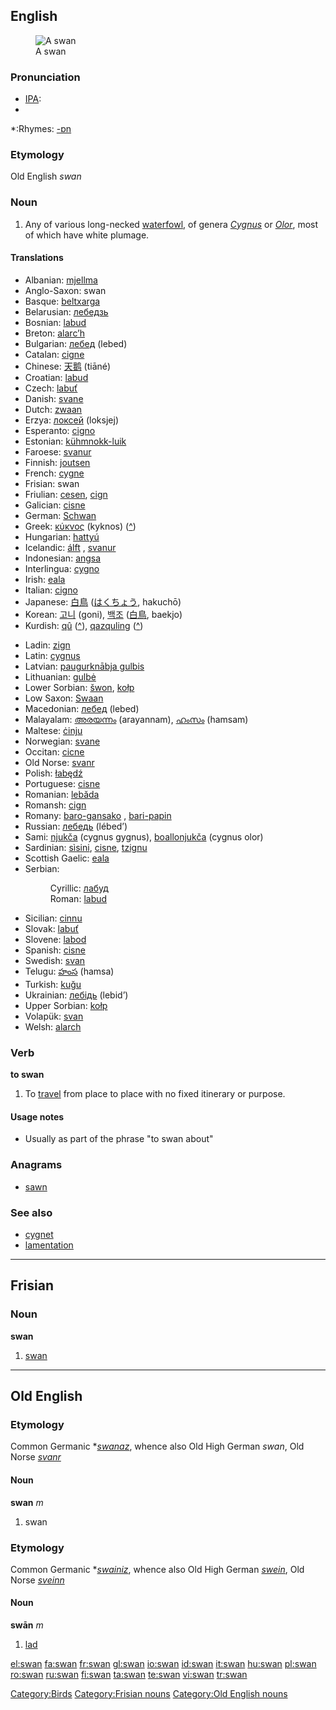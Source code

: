 ==English==
[[Image:Schwan1 db.jpg|thumb|A swan]]

===Pronunciation===
*[[w:IPA|IPA]]: {{UK}} {{IPAchar|[ˈswɒn]}} {{US}} {{IPAchar|[ˈswɑn]}}
*{{audio|en-us-swan.ogg|Audio (US)}}

*:Rhymes: [[Rhymes:English:-ɒn|-ɒn]]
===Etymology===
Old English ''swan''
===Noun===
{{en-noun}}
# Any of various long-necked [[waterfowl]], of genera ''[[Cygnus]]'' or ''[[Olor]]'', most of which have white plumage.

====Translations====
{{trans-top|swan}}
*Albanian: [[mjellma]]
*Anglo-Saxon: swan {{m}}
*Basque: [[beltxarga]]
*Belarusian: [[лебедзь]]
*Bosnian: [[labud]] {{m}}
*Breton: [[alarc’h]] {{m}}
*Bulgarian: [[лебед]] (lebed)
*Catalan: [[cigne]]
*Chinese: [[天鹅]] (tiāné)
*Croatian: [[labud]] {{m}}
*Czech: [[labuť]] {{f}}
*Danish: [[svane]] {{c}}
*Dutch: [[zwaan]] {{f}}
*Erzya: [[локсей]] (loksjej)
*Esperanto: [[cigno]]
*Estonian: [[kühmnokk-luik]]
*Faroese: [[svanur]] {{m}}
*Finnish: [[joutsen]]
*French: [[cygne]] {{m}}
*Frisian: swan
*Friulian: [[cesen]], [[cign]]
*Galician: [[cisne]]
*German: [[Schwan]] {{m}}
*Greek: [[κύκνος]] (kyknos) ([[:el:κύκνος|^]])
*Hungarian: [[hattyú]]
*Icelandic: [[álft]] {{f}}, [[svanur]] {{m}}
*Indonesian: [[angsa]]
*Interlingua: [[cygno]]
*Irish: [[eala]]
*Italian: [[cigno]] {{m}}
*Japanese: [[白鳥]] ([[はくちょう]], hakuchō)
*Korean: [[고니]] (goni), [[백조]] ([[白鳥]], baekjo)
*Kurdish: [[qû]] ([[:ku:qû|^]]), [[qazquling]] ([[:ku:qazquling|^]])
{{trans-mid}}
*Ladin: [[zign]]
*Latin: [[cygnus]] {{m}}
*Latvian: [[paugurknābja gulbis]]
*Lithuanian: [[gulbė]]
*Lower Sorbian: [[šwon]], [[kołp]]
*Low Saxon: [[Swaan]] {{m}}
*Macedonian: [[лебед]] (lebed)
*Malayalam: [[അരയന്നം]] (arayannam), [[ഹംസം]] (hamsam)
*Maltese: [[ċinju]]
*Norwegian: [[svane]] {{m}}
*Occitan: [[cicne]]
*Old Norse: [[svanr]] {{m}}
*Polish: [[łabędź]] {{m}}
*Portuguese: [[cisne]] {{m}}
*Romanian: [[lebăda]]
*Romansh: [[cign]]
*Romany: [[baro-gansako]] {{m}}, [[bari-papin]] {{f}}
*Russian: [[лебедь]] (lébed’) {{m}}
*Sami: [[njukča]] (cygnus gygnus), [[boallonjukča]] (cygnus olor)
*Sardinian: [[sìsini]], [[cisne]], [[tzignu]]
*Scottish Gaelic: [[eala]]
*Serbian:
*:Cyrillic: [[лабуд]] {{m}}
*:Roman: [[labud]] {{m}}
*Sicilian: [[cinnu]]
*Slovak: [[labuť]]
*Slovene: [[labod]] {{m}}
*Spanish: [[cisne]] {{m}}
*Swedish: [[svan]]
*Telugu: [[హంస]] (hamsa)
*Turkish: [[kuğu]]
*Ukrainian: [[лебідь]] (lebid’)
*Upper Sorbian: [[kołp]]
*Volapük: [[svan]]
*Welsh: [[alarch]]
{{trans-bottom}}

===Verb===
'''to swan'''

#{{UK}} To [[travel]] from place to place with no fixed itinerary or purpose.

====Usage notes====
*Usually as part of the phrase "to swan about"

===Anagrams===
*[[sawn]]

===See also===
*[[cygnet]]
*[[lamentation]]

[[Category:Birds]]

----

==Frisian==
===Noun===
'''swan'''

# [[swan]]

[[Category:Frisian nouns]]

----

==Old English==
===Etymology===
Common Germanic *''[[swanaz]]'', whence also Old High German ''swan'', Old Norse ''[[svanr]]''
====Noun====
'''swan''' ''m''

# swan

===Etymology===
Common Germanic *''[[swainiz]]'', whence also Old High German ''[[swein]]'', Old Norse ''[[sveinn]]''
====Noun====
'''swān''' ''m''

# [[lad]]

[[Category:Old English nouns]]

[[el:swan]]
[[fa:swan]]
[[fr:swan]]
[[gl:swan]]
[[io:swan]]
[[id:swan]]
[[it:swan]]
[[hu:swan]]
[[pl:swan]]
[[ro:swan]]
[[ru:swan]]
[[fi:swan]]
[[ta:swan]]
[[te:swan]]
[[vi:swan]]
[[tr:swan]]